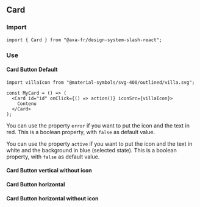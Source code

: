 
<Meta of={CardStories} />

## Card

### Import

```tsx
import { Card } from "@axa-fr/design-system-slash-react";
```

### Use

#### Card Button Default

<Canvas of={CardStories.Default} />
<Controls of={CardStories.Default} />

```tsx
import villaIcon from "@material-symbols/svg-400/outlined/villa.svg";

const MyCard = () => (
  <Card id="id" onClick={() => action()} iconSrc={villaIcon}>
    Contenu
  </Card>
);
```

You can use the property `error` if you want to put the icon and the text in red. This is a boolean property, with `false` as default value.

You can use the property `active` if you want to put the icon and the text in white and the background in blue (selected state). This is a boolean property, with `false` as default value.

#### Card Button vertical without icon

<Canvas of={CardStories.VerticalWithoutIcon} />
<Controls of={CardStories.VerticalWithoutIcon} />

#### Card Button horizontal

<Canvas of={CardStories.Horizontal} />
<Controls of={CardStories.Horizontal} />

#### Card Button horizontal without icon

<Canvas of={CardStories.HorizontalWithoutIcon} />
<Controls of={CardStories.HorizontalWithoutIcon} />

